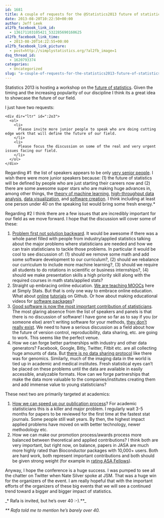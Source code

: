 ```yaml
---
id: 1681
title: A couple of requests for the @Statistics2013 future of statistics workshop
date: 2013-08-20T10:22:50+00:00
author: Jeff Leek
al2fb_facebook_link_id:
  - 136171103105421_532285690160625
al2fb_facebook_link_time:
  - 2013-08-20T14:22:55+00:00
al2fb_facebook_link_picture:
  - post=http://simplystatistics.org/?al2fb_image=1
dsq_thread_id:
  - 1620793374
categories:
  - Uncategorized
slug: "a-couple-of-requests-for-the-statistics2013-future-of-statistics-workshop"
---
```

Statistics 2013 is hosting a workshop on the [future of statistics](http://www.statistics2013.org/about-the-future-of-the-statistical-sciences-workshop/). Given the timing and the increasing popularity of our discipline I think its a great idea to showcase the future of our field.

I just have two requests:

<div id=":27d">
  <div role="chatMessage">
    <div dir="ltr" id=":2o3">
      <ol>
        <li>
          Please invite more junior people to speak who are doing cutting edge work that will define the future of our field.
        </li>
        <li>
          Please focus the discussion on some of the real and very urgent issues facing our field.
        </li>
      </ol>
    </div>
  </div>
</div>

Regarding #1  the list of speakers appears to be only [very senior people](http://www.statistics2013.org/presentations-and-panelists/). I wish there were more junior speakers because: (1) the future of statistics will be defined by people who are just starting their careers now and (2) there are some awesome super stars who are making huge advances in, among other things, the [theory of machine learning](http://www.princeton.edu/~hanliu/), [high-throughput data analysis](http://www.biostat.wisc.edu/~cdewey/), [data visualization](http://simplystatistics.org/2012/06/01/interview-with-amanda-cox-graphics-editor-at-the-new/), and [software creation](http://www.biostat.jhsph.edu/~khansen/software.html). I think including at least one person under 40 on the speaking list would bring some fresh energy.*

Regarding #2 I think there are a few issues that are incredibly important for our field as we move forward. I hope that the discussion will cover some of these:

  1. [Problem first not solution backward](http://simplystatistics.org/2013/05/29/what-statistics-should-do-about-big-data-problem-forward-not-solution-backward/). It would be awesome if there was a whole panel filled with people from industry/applied statistics talking about the major problems where statisticians are needed and how we can train statisticians to tackle those problems. In particular it would be cool to see discussion of: (1) should we remove some math and add some software development to our curriculum?, (2) should we rebalance our curriculum to include more machine learning?, (3) should we require all students to do rotations in scientific or business internships?, (4) should we make presentation skills a high priority skill along with the required courses in math stats/applied stats?
  2. Straight up embracing online education. [We are teaching MOOCs](http://simplystatistics.org/2012/08/10/why-we-are-teaching-massive-open-online-courses-moocs/) here at Simply Stats. But that is only one way to embrace online education. What about [online](https://github.com/hadley/devtools/wiki/Rcpp) [tutorials](http://kbroman.github.io/minimal_make/) on Github. Or how about making educational videos for [software packages](http://www.youtube.com/watch?v=znaO6OHLTeY)?
  3. [Good software is now the most important contribution of statisticians](http://simplystatistics.org/2012/05/28/schlep-blindness-in-statistics/). The most glaring absence from the list of speakers and panels is that there is no discussion of software! I have gone so far as to say if you (or someone else) aren't writing software for your methods, [they don't really exist](http://simplystatistics.org/2013/01/23/statisticians-and-computer-scientists-if-there-is-no-code-there-is-no-paper/). We need to have a serious discussion as a field about how the future of version control, reproducibility, data sharing, etc. are going to work. This seems like the perfect venue.
  4. How we can forge better partnerships with industry and other data generators? Facebook, Google, Bitly, Twitter, Fitbit etc. are all collecting huge amounts of data. But [there is no data sharing protocol](http://simplystatistics.org/2013/01/02/fitbit-why-cant-i-have-my-data/) like there was for genomics. Similarly, much of the imaging data in the world is tied up in academic and medical institutes. Fresh statistical eyes can't be placed on these problems until the data are available in easily accessible, analyzable formats. How can we forge partnerships that make the data more valuable to the companies/institutes creating them and add immense value to young statisticians?

These next two are primarily targeted at academics:

  1. [How we can speed up our publication process](http://simplystatistics.org/2012/03/14/a-proposal-for-a-really-fast-statistics-journal/)? For academic statisticians this is a killer and major problem. I regularly wait 3-5 months for papers to be reviewed for the first time at the fastest stat journals. Some people still wait years. By then, the highest impact applied problems have moved on with better technology, newer methodology etc.
  2. How we can make our promotion process/awards process more balanced between theoretical and applied contributions? I think both are very important, but right now, on balance, papers in JASA are much more highly rated than Bioconductor packages with 10,000+ users. Both are hard work, both represent important contributions and both should be given strong weight (for example in [rating ASA Fellows](http://www.amstat.org/fellows/nominations/pdfs/RatingofNominees.pdf)).

Anyway, I hope the conference is a huge success. I was pumped to see all the chatter on Twitter when Nate Silver spoke at JSM. That was a huge win for the organizers of the event. I am really hopeful that with the important efforts of the organizers of these big events that we will see a continued trend toward a bigger and bigger impact of statistics.

_\* Rafa is invited, but he's over 40 :-).\**_

_** Rafa told me to mention he's barely over 40._
